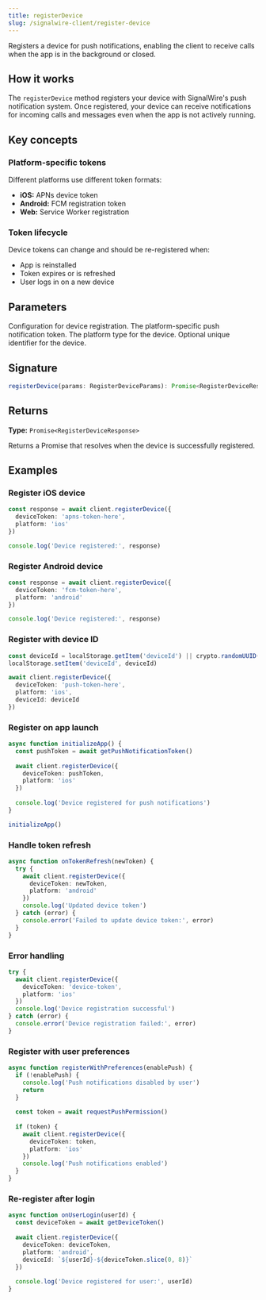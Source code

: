 ```yaml
---
title: registerDevice
slug: /signalwire-client/register-device
---
```



Registers a device for push notifications, enabling the client to receive calls when the app is in the background or closed.

## How it works

The `registerDevice` method registers your device with SignalWire's push notification system. Once registered, your device can receive notifications for incoming calls and messages even when the app is not actively running.

## Key concepts

### Platform-specific tokens

Different platforms use different token formats:
- **iOS:** APNs device token
- **Android:** FCM registration token
- **Web:** Service Worker registration

### Token lifecycle

Device tokens can change and should be re-registered when:
- App is reinstalled
- Token expires or is refreshed
- User logs in on a new device

## Parameters

<APIField name="params" type="RegisterDeviceParams" required>
  Configuration for device registration.
</APIField>

<APIField name="params.deviceToken" type="string" required>
  The platform-specific push notification token.
</APIField>

<APIField name="params.platform" type="'ios' | 'android' | 'web'">
  The platform type for the device.
</APIField>

<APIField name="params.deviceId" type="string">
  Optional unique identifier for the device.
</APIField>

## Signature

```typescript
registerDevice(params: RegisterDeviceParams): Promise<RegisterDeviceResponse>
```

## Returns

**Type:** `Promise<RegisterDeviceResponse>`

Returns a Promise that resolves when the device is successfully registered.

## Examples

### Register iOS device

```typescript
const response = await client.registerDevice({
  deviceToken: 'apns-token-here',
  platform: 'ios'
})

console.log('Device registered:', response)
```

### Register Android device

```typescript
const response = await client.registerDevice({
  deviceToken: 'fcm-token-here',
  platform: 'android'
})

console.log('Device registered:', response)
```

### Register with device ID

```typescript
const deviceId = localStorage.getItem('deviceId') || crypto.randomUUID()
localStorage.setItem('deviceId', deviceId)

await client.registerDevice({
  deviceToken: 'push-token-here',
  platform: 'ios',
  deviceId: deviceId
})
```

### Register on app launch

```typescript
async function initializeApp() {
  const pushToken = await getPushNotificationToken()
  
  await client.registerDevice({
    deviceToken: pushToken,
    platform: 'ios'
  })
  
  console.log('Device registered for push notifications')
}

initializeApp()
```

### Handle token refresh

```typescript
async function onTokenRefresh(newToken) {
  try {
    await client.registerDevice({
      deviceToken: newToken,
      platform: 'android'
    })
    console.log('Updated device token')
  } catch (error) {
    console.error('Failed to update device token:', error)
  }
}
```

### Error handling

```typescript
try {
  await client.registerDevice({
    deviceToken: 'device-token',
    platform: 'ios'
  })
  console.log('Device registration successful')
} catch (error) {
  console.error('Device registration failed:', error)
}
```

### Register with user preferences

```typescript
async function registerWithPreferences(enablePush) {
  if (!enablePush) {
    console.log('Push notifications disabled by user')
    return
  }
  
  const token = await requestPushPermission()
  
  if (token) {
    await client.registerDevice({
      deviceToken: token,
      platform: 'ios'
    })
    console.log('Push notifications enabled')
  }
}
```

### Re-register after login

```typescript
async function onUserLogin(userId) {
  const deviceToken = await getDeviceToken()
  
  await client.registerDevice({
    deviceToken: deviceToken,
    platform: 'android',
    deviceId: `${userId}-${deviceToken.slice(0, 8)}`
  })
  
  console.log('Device registered for user:', userId)
}
```

